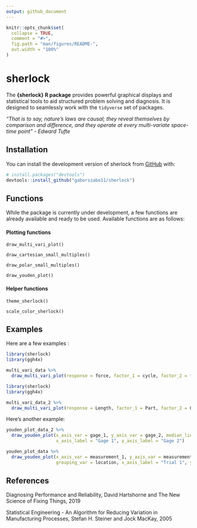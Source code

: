 ```yaml
---
output: github_document
---
```


<!-- README.md is generated from README.Rmd. Please edit that file -->

```r
knitr::opts_chunk$set(
  collapse = TRUE,
  comment = "#>",
  fig.path = "man/figures/README-",
  out.width = "100%"
)
```

# sherlock

<!-- badges: start -->
<!-- badges: end -->

The __{sherlock} R package__ provides powerful graphical displays and statistical tools to aid structured problem solving and diagnosis. It is designed to seamlessly work with the `tidyverse` set of packages.


_"That is to say, nature's laws are causal; they reveal themselves by comparison and difference, and they operate at every multi-variate space-time point" - Edward Tufte_





## Installation

You can install the development version of sherlock from [GitHub](https://github.com/) with:

``` r
# install.packages("devtools")
devtools::install_github("gaborszabo11/sherlock")
```

## Functions

While the package is currently under development, a few functions are already available and ready to be used. Available functions are as follows:


#### Plotting functions
`draw_multi_vari_plot()`

`draw_cartesian_small_multiples()`

`draw_polar_small_multiples()`

`draw_youden_plot()`

#### Helper functions
`theme_sherlock()`

`scale_color_sherlock()`



## Examples

Here are a few examples :

```r
library(sherlock)
library(ggh4x)

multi_vari_data %>% 
  draw_multi_vari_plot(response = force, factor_1 = cycle, factor_2 = fixture, factor_3 = line)
```



```r
library(sherlock)
library(ggh4x)

multi_vari_data_2 %>% 
  draw_multi_vari_plot(response = Length, factor_1 = Part, factor_2 = Operator, plot_means = TRUE)
```


Here's another example:


```r
youden_plot_data_2 %>% 
  draw_youden_plot(x_axis_var = gage_1, y_axis_var = gage_2, median_line = TRUE, 
                   x_axis_label = "Gage 1", y_axis_label = "Gage 2")
```


```r
youden_plot_data %>% 
  draw_youden_plot(x_axis_var = measurement_1, y_axis_var = measurement_2, 
                   grouping_var = location, x_axis_label = "Trial 1", y_axis_label = "Trial 2")
```




## References
Diagnosing Performance and Reliability, David Hartshorne and The New Science of Fixing Things, 2019

Statistical Engineering - An Algorithm for Reducing Variation in Manufacturing Processes, Stefan H. Steiner and Jock MacKay, 2005

